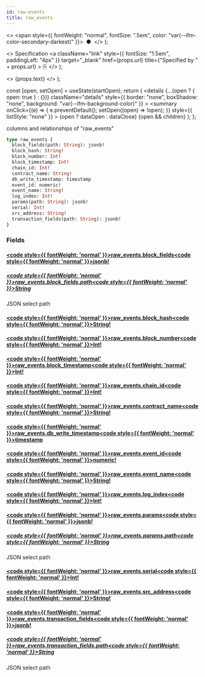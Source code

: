 ```yaml
---
id: raw-events
title: raw_events
---
```


<head>
  <meta content="noindex" name="robots" />
  <meta charset="utf-8" />
</head>

  <>
    <span style={{ fontWeight: "normal", fontSize: ".5em", color: "var(--ifm-color-secondary-darkest)" }}>
      &nbsp;●&nbsp;
    </span>
  </>
);

  <>
    Specification
    <a
      className="link"
      style={{ fontSize: "1.5em", paddingLeft: "4px" }}
      target="_blank"
      href={props.url}
      title={"Specified by " + props.url}
    >
      ⎘
    </a>
  </>
);

  <>
    <span className={props.class}>{props.text}</span>
  </>
);


  const [open, setOpen] = useState(startOpen);
  return (
    <details
      {...(open ? { open: true } : {})}
      className="details"
      style={{ border: "none", boxShadow: "none", background: "var(--ifm-background-color)" }}
    >
      <summary
        onClick={(e) => {
          e.preventDefault();
          setOpen((open) => !open);
        }}
        style={{ listStyle: "none" }}
      >
        {open ? dataOpen : dataClose}
      </summary>
      {open && children}
    </details>
  );
};

columns and relationships of "raw_events"

```graphql
type raw_events {
  block_fields(path: String): jsonb!
  block_hash: String!
  block_number: Int!
  block_timestamp: Int!
  chain_id: Int!
  contract_name: String!
  db_write_timestamp: timestamp
  event_id: numeric!
  event_name: String!
  log_index: Int!
  params(path: String): jsonb!
  serial: Int!
  src_address: String!
  transaction_fields(path: String): jsonb!
}
```

### Fields

#### [<code style={{ fontWeight: 'normal' }}>raw_events.<b>block_fields</b></code>](#)<Bullet />[<code style={{ fontWeight: 'normal' }}><b>jsonb!</b></code>](/docs/api/flow/graphql/envio/scalars/jsonb.mdx) <Badge class="badge badge--secondary badge--non_null" text="non-null"/> <Badge class="badge badge--secondary " text="scalar"/>

##### [<code style={{ fontWeight: 'normal' }}>raw_events.block_fields.<b>path</b></code>](#)<Bullet />[<code style={{ fontWeight: 'normal' }}><b>String</b></code>](/docs/api/flow/graphql/envio/scalars/string.mdx) <Badge class="badge badge--secondary " text="scalar"/>

JSON select path

#### [<code style={{ fontWeight: 'normal' }}>raw_events.<b>block_hash</b></code>](#)<Bullet />[<code style={{ fontWeight: 'normal' }}><b>String!</b></code>](/docs/api/flow/graphql/envio/scalars/string.mdx) <Badge class="badge badge--secondary badge--non_null" text="non-null"/> <Badge class="badge badge--secondary " text="scalar"/>

#### [<code style={{ fontWeight: 'normal' }}>raw_events.<b>block_number</b></code>](#)<Bullet />[<code style={{ fontWeight: 'normal' }}><b>Int!</b></code>](/docs/api/flow/graphql/envio/scalars/int.mdx) <Badge class="badge badge--secondary badge--non_null" text="non-null"/> <Badge class="badge badge--secondary " text="scalar"/>

#### [<code style={{ fontWeight: 'normal' }}>raw_events.<b>block_timestamp</b></code>](#)<Bullet />[<code style={{ fontWeight: 'normal' }}><b>Int!</b></code>](/docs/api/flow/graphql/envio/scalars/int.mdx) <Badge class="badge badge--secondary badge--non_null" text="non-null"/> <Badge class="badge badge--secondary " text="scalar"/>

#### [<code style={{ fontWeight: 'normal' }}>raw_events.<b>chain_id</b></code>](#)<Bullet />[<code style={{ fontWeight: 'normal' }}><b>Int!</b></code>](/docs/api/flow/graphql/envio/scalars/int.mdx) <Badge class="badge badge--secondary badge--non_null" text="non-null"/> <Badge class="badge badge--secondary " text="scalar"/>

#### [<code style={{ fontWeight: 'normal' }}>raw_events.<b>contract_name</b></code>](#)<Bullet />[<code style={{ fontWeight: 'normal' }}><b>String!</b></code>](/docs/api/flow/graphql/envio/scalars/string.mdx) <Badge class="badge badge--secondary badge--non_null" text="non-null"/> <Badge class="badge badge--secondary " text="scalar"/>

#### [<code style={{ fontWeight: 'normal' }}>raw_events.<b>db_write_timestamp</b></code>](#)<Bullet />[<code style={{ fontWeight: 'normal' }}><b>timestamp</b></code>](/docs/api/flow/graphql/envio/scalars/timestamp.mdx) <Badge class="badge badge--secondary " text="scalar"/>

#### [<code style={{ fontWeight: 'normal' }}>raw_events.<b>event_id</b></code>](#)<Bullet />[<code style={{ fontWeight: 'normal' }}><b>numeric!</b></code>](/docs/api/flow/graphql/envio/scalars/numeric.mdx) <Badge class="badge badge--secondary badge--non_null" text="non-null"/> <Badge class="badge badge--secondary " text="scalar"/>

#### [<code style={{ fontWeight: 'normal' }}>raw_events.<b>event_name</b></code>](#)<Bullet />[<code style={{ fontWeight: 'normal' }}><b>String!</b></code>](/docs/api/flow/graphql/envio/scalars/string.mdx) <Badge class="badge badge--secondary badge--non_null" text="non-null"/> <Badge class="badge badge--secondary " text="scalar"/>

#### [<code style={{ fontWeight: 'normal' }}>raw_events.<b>log_index</b></code>](#)<Bullet />[<code style={{ fontWeight: 'normal' }}><b>Int!</b></code>](/docs/api/flow/graphql/envio/scalars/int.mdx) <Badge class="badge badge--secondary badge--non_null" text="non-null"/> <Badge class="badge badge--secondary " text="scalar"/>

#### [<code style={{ fontWeight: 'normal' }}>raw_events.<b>params</b></code>](#)<Bullet />[<code style={{ fontWeight: 'normal' }}><b>jsonb!</b></code>](/docs/api/flow/graphql/envio/scalars/jsonb.mdx) <Badge class="badge badge--secondary badge--non_null" text="non-null"/> <Badge class="badge badge--secondary " text="scalar"/>

##### [<code style={{ fontWeight: 'normal' }}>raw_events.params.<b>path</b></code>](#)<Bullet />[<code style={{ fontWeight: 'normal' }}><b>String</b></code>](/docs/api/flow/graphql/envio/scalars/string.mdx) <Badge class="badge badge--secondary " text="scalar"/>

JSON select path

#### [<code style={{ fontWeight: 'normal' }}>raw_events.<b>serial</b></code>](#)<Bullet />[<code style={{ fontWeight: 'normal' }}><b>Int!</b></code>](/docs/api/flow/graphql/envio/scalars/int.mdx) <Badge class="badge badge--secondary badge--non_null" text="non-null"/> <Badge class="badge badge--secondary " text="scalar"/>

#### [<code style={{ fontWeight: 'normal' }}>raw_events.<b>src_address</b></code>](#)<Bullet />[<code style={{ fontWeight: 'normal' }}><b>String!</b></code>](/docs/api/flow/graphql/envio/scalars/string.mdx) <Badge class="badge badge--secondary badge--non_null" text="non-null"/> <Badge class="badge badge--secondary " text="scalar"/>

#### [<code style={{ fontWeight: 'normal' }}>raw_events.<b>transaction_fields</b></code>](#)<Bullet />[<code style={{ fontWeight: 'normal' }}><b>jsonb!</b></code>](/docs/api/flow/graphql/envio/scalars/jsonb.mdx) <Badge class="badge badge--secondary badge--non_null" text="non-null"/> <Badge class="badge badge--secondary " text="scalar"/>

##### [<code style={{ fontWeight: 'normal' }}>raw_events.transaction_fields.<b>path</b></code>](#)<Bullet />[<code style={{ fontWeight: 'normal' }}><b>String</b></code>](/docs/api/flow/graphql/envio/scalars/string.mdx) <Badge class="badge badge--secondary " text="scalar"/>

JSON select path

